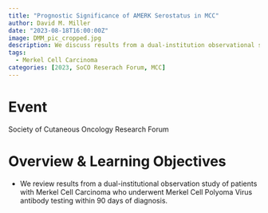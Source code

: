 ```yaml
---
title: "Prognostic Significance of AMERK Serostatus in MCC"
author: David M. Miller
date: "2023-08-18T16:00:00Z"
image: DMM_pic_cropped.jpg
description: We discuss results from a dual-institution observational study
tags: 
  - Merkel Cell Carcinoma
categories: [2023, SoCO Reserach Forum, MCC]
---
```


# Event
Society of Cutaneous Oncology Research Forum

# Overview & Learning Objectives
- We review results from a dual-institutional observation study of patients with Merkel Cell Carcinoma who underwent Merkel Cell Polyoma Virus antibody testing within 90 days of diagnosis.  

